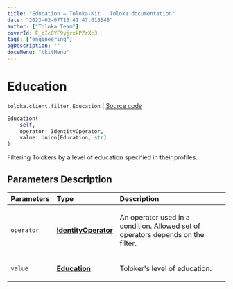 ```yaml
---
title: "Education — Toloka-Kit | Toloka documentation"
date: "2023-02-07T15:41:47.618548"
author: ["Toloka Team"]
coverId: F_bIcOYF9yjrxkPZrXc3
tags: ["engineering"]
ogDescription: ""
docsMenu: "tkitMenu"
---
```


# Education
`toloka.client.filter.Education` | [Source code](https://github.com/Toloka/toloka-kit/blob/v1.1.3/src/client/filter.py#L292)

```python
Education(
    self,
    operator: IdentityOperator,
    value: Union[Education, str]
)
```

Filtering Tolokers by a level of education specified in their profiles.

## Parameters Description

| Parameters | Type | Description |
| :----------| :----| :-----------|
`operator`|**[IdentityOperator](/docs/toloka-kit/reference/toloka.client.primitives.operators.IdentityOperator)**|<p>An operator used in a condition. Allowed set of operators depends on the filter.</p>
`value`|**[Education](/docs/toloka-kit/reference/toloka.client.filter.Education.Education)**|<p>Toloker&#x27;s level of education.</p>
